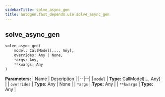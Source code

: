 ```yaml
---
sidebarTitle: solve_async_gen
title: autogen.fast_depends.use.solve_async_gen
---
```

<h2 id="autogen.fast_depends.use.solve_async_gen" class="doc doc-heading">
    <code class="doc-symbol doc-symbol-heading doc-symbol-class"></code>
    <span class="doc doc-object-name doc-class-name">solve_async_gen</span>
</h2>

```python
solve_async_gen(
    model: CallModel[..., Any],
    overrides: Any | None,
    *args: Any,
    **kwargs: Any
)
```

    

<b>Parameters:</b>
| Name | Description |
|--|--|
| `model` | **Type:** CallModel[..., Any] |
| `overrides` | **Type:** Any \| None |
| `*args` | **Type:** Any |
| `**kwargs` | **Type:** Any |